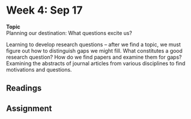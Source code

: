 # Week 4: Sep 17

<div class="boxed" id="center">
**Topic**  
Planning our destination: What questions excite us?</div>

Learning to develop research questions -- after we find a topic, we must figure out how to distinguish gaps we might fill. What constitutes a good research question? How do we find papers and examine them for gaps? Examining the abstracts of journal articles from various disciplines to find motivations and questions.



## Readings

## Assignment
